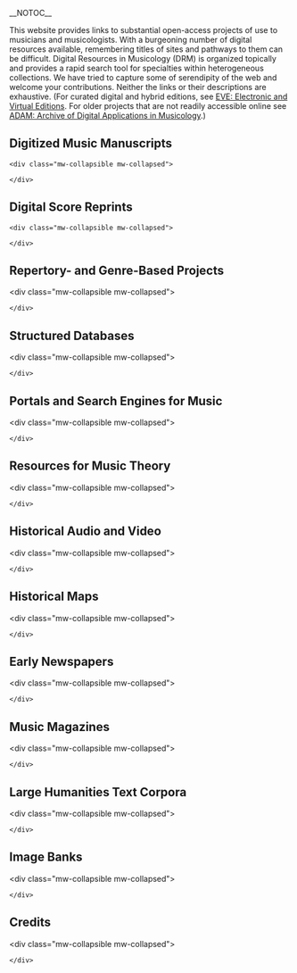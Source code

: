 __NOTOC__


This website provides links to substantial open-access projects of use to musicians and musicologists.  With a burgeoning number of digital resources available, remembering titles of sites and pathways to them can be difficult.  Digital Resources in Musicology (DRM) is organized topically and provides a rapid search tool for specialties within heterogeneous collections.  We have tried to capture some of serendipity of the web and welcome your contributions.  Neither the links or their descriptions are exhaustive.  (For curated digital and hybrid editions, see [[EVE_%28Electronic_and_Virtual_Editions%29|EVE: Electronic and Virtual Editions]]. For older projects that are not readily accessible online see [[ADAM|ADAM: Archive of Digital Applications in Musicology]].)

== Digitized Music Manuscripts ==
 &lt;div class="mw-collapsible mw-collapsed">
{{DRM_manuscripts}}
 &lt;/div>

== Digital Score Reprints ==
 &lt;div class="mw-collapsible mw-collapsed">
{{DRM_reprints}}
 &lt;/div>

== Repertory- and Genre-Based Projects ==
&lt;div class="mw-collapsible mw-collapsed">
{{DRM_genre}}
 &lt;/div>

== Structured Databases ==
&lt;div class="mw-collapsible mw-collapsed">
{{DRM_databases}}
 &lt;/div>

== Portals and Search Engines for Music ==
&lt;div class="mw-collapsible mw-collapsed">
{{DRM_portals}}
 &lt;/div>

== Resources for Music Theory ==
&lt;div class="mw-collapsible mw-collapsed">
{{DRM_music_theory}}
 &lt;/div>

== Historical Audio and Video ==
&lt;div class="mw-collapsible mw-collapsed">
{{DRM_audio_video}}
 &lt;/div>

== Historical Maps ==
&lt;div class="mw-collapsible mw-collapsed">
{{DRM_maps}}
 &lt;/div>

== Early Newspapers ==
&lt;div class="mw-collapsible mw-collapsed">
{{DRM_newspapers}}
 &lt;/div>

== Music Magazines ==
&lt;div class="mw-collapsible mw-collapsed">
{{DRM_magazines}}
 &lt;/div>

== Large Humanities Text Corpora ==
&lt;div class="mw-collapsible mw-collapsed">
{{DRM_texts}}
 &lt;/div>

== Image Banks ==
&lt;div class="mw-collapsible mw-collapsed">
{{DRM_images}}
 &lt;/div>

== Credits ==
&lt;div class="mw-collapsible mw-collapsed">
{{DRM_credits}}
 &lt;/div>
